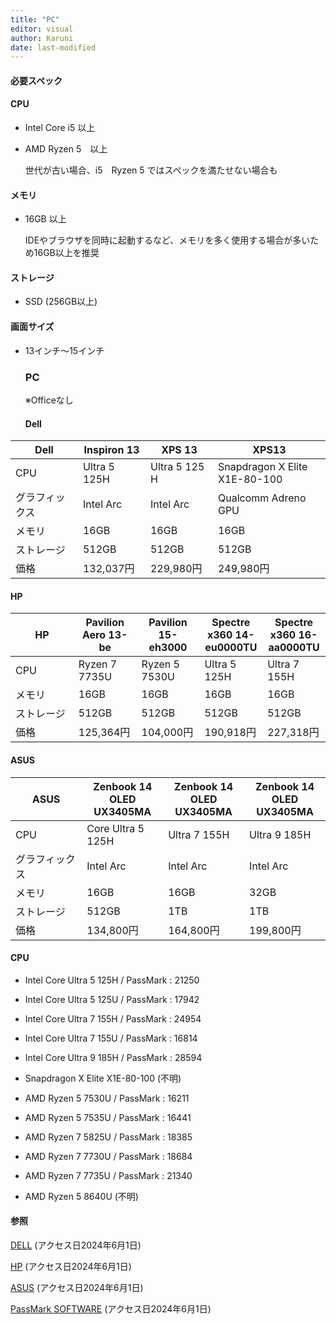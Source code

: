 ```yaml
---
title: "PC"
editor: visual
author: Karuni
date: last-modified
---
```


#### 必要スペック

#### CPU

-   Intel Core i5 以上

-   AMD Ryzen 5　以上

    世代が古い場合、i5　Ryzen 5 ではスペックを満たせない場合も

#### メモリ

-   16GB 以上

    IDEやブラウザを同時に起動するなど、メモリを多く使用する場合が多いため16GB以上を推奨

#### ストレージ

-   SSD (256GB以上)

#### 画面サイズ

-   13インチ～15インチ

    ### PC

    ※Officeなし

    #### Dell

| Dell           | Inspiron 13  | XPS 13        | XPS13                         |
|----------------|----------------|----------------|--------------------------|
| CPU            | Ultra 5 125H | Ultra 5 125 H | Snapdragon X Elite X1E-80-100 |
| グラフィックス | Intel Arc    | Intel Arc     | Qualcomm Adreno GPU           |
| メモリ         | 16GB         | 16GB          | 16GB                          |
| ストレージ     | 512GB        | 512GB         | 512GB                         |
| 価格           | 132,037円    | 229,980円     | 249,980円                     |

#### HP

| HP         | Pavilion Aero 13-be | Pavilion 15-eh3000 | Spectre x360 14-eu0000TU | Spectre x360 16-aa0000TU |
|---------------|---------------|---------------|---------------|---------------|
| CPU        | Ryzen 7 7735U       | Ryzen 5 7530U      | Ultra 5 125H             | Ultra 7 155H             |
| メモリ     | 16GB                | 16GB               | 16GB                     | 16GB                     |
| ストレージ | 512GB               | 512GB              | 512GB                    | 512GB                    |
| 価格       | 125,364円           | 104,000円          | 190,918円                | 227,318円                |

#### ASUS

| ASUS           | Zenbook 14 OLED UX3405MA | Zenbook 14 OLED UX3405MA | Zenbook 14 OLED UX3405MA |
|-----------------|-------------------|-------------------|-------------------|
| CPU            | Core Ultra 5 125H        | Ultra 7 155H             | Ultra 9 185H             |
| グラフィックス | Intel Arc                | Intel Arc                | Intel Arc                |
| メモリ         | 16GB                     | 16GB                     | 32GB                     |
| ストレージ     | 512GB                    | 1TB                      | 1TB                      |
| 価格           | 134,800円                | 164,800円                | 199,800円                |

#### CPU

-   Intel Core Ultra 5 125H / PassMark : 21250

-   Intel Core Ultra 5 125U / PassMark : 17942

-   Intel Core Ultra 7 155H / PassMark : 24954

-   Intel Core Ultra 7 155U / PassMark : 16814

-   Intel Core Ultra 9 185H / PassMark : 28594

-   Snapdragon X Elite X1E-80-100 (不明)

-   AMD Ryzen 5 7530U / PassMark : 16211

-   AMD Ryzen 5 7535U / PassMark : 16441

-   AMD Ryzen 7 5825U / PassMark : 18385

-   AMD Ryzen 7 7730U / PassMark : 18684

-   AMD Ryzen 7 7735U / PassMark : 21340

-   AMD Ryzen 5 8640U (不明)


#### 参照

[DELL](https://www.dell.com/ja-jp) (アクセス日2024年6月1日) 

[HP  ](https://www.hp.com/jp-ja/home.html) (アクセス日2024年6月1日)

[ASUS](https://www.asus.com/jp/) (アクセス日2024年6月1日)

[PassMark SOFTWARE](https://www.cpubenchmark.net/) (アクセス日2024年6月1日)